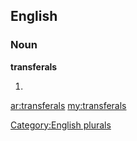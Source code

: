 ==English==

===Noun===
'''transferals'''

# {{plural of|[[transferal]]}}

[[Category:English plurals]]

[[ar:transferals]]
[[my:transferals]]
